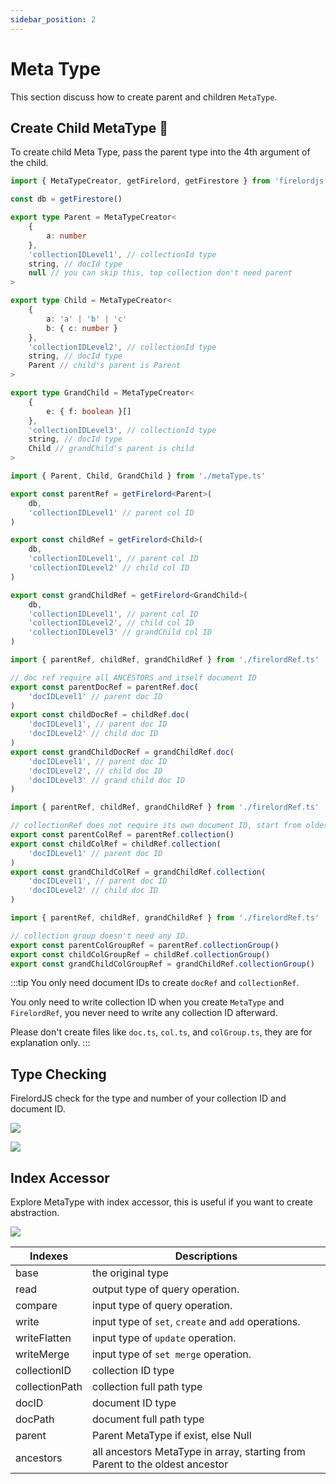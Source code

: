 ```yaml
---
sidebar_position: 2
---
```


# Meta Type

This section discuss how to create parent and children `MetaType`.


## Create Child MetaType 🦜

To create child Meta Type, pass the parent type into the 4th argument of the child.

```ts title='metaType.ts'
import { MetaTypeCreator, getFirelord, getFirestore } from 'firelordjs'

const db = getFirestore()

export type Parent = MetaTypeCreator<
	{
		a: number
	},
	'collectionIDLevel1', // collectionId type
	string, // docId type
	null // you can skip this, top collection don't need parent
>

export type Child = MetaTypeCreator<
	{
		a: 'a' | 'b' | 'c'
		b: { c: number }
	},
	'collectionIDLevel2', // collectionId type
	string, // docId type
	Parent // child's parent is Parent
>

export type GrandChild = MetaTypeCreator<
	{
		e: { f: boolean }[]
	},
	'collectionIDLevel3', // collectionId type
	string, // docId type
	Child // grandChild's parent is child
>
```

```ts title='firelordRef.ts'
import { Parent, Child, GrandChild } from './metaType.ts'

export const parentRef = getFirelord<Parent>(
	db,
	'collectionIDLevel1' // parent col ID
)

export const childRef = getFirelord<Child>(
	db,
	'collectionIDLevel1', // parent col ID
	'collectionIDLevel2' // child col ID
)

export const grandChildRef = getFirelord<GrandChild>(
	db,
	'collectionIDLevel1', // parent col ID
	'collectionIDLevel2', // child col ID
	'collectionIDLevel3' // grandChild col ID
)
```

```ts title='doc.ts'
import { parentRef, childRef, grandChildRef } from './firelordRef.ts'

// doc ref require all ANCESTORS and itself document ID
export const parentDocRef = parentRef.doc(
	'docIDLevel1' // parent doc ID
)
export const childDocRef = childRef.doc(
	'docIDLevel1', // parent doc ID
	'docIDLevel2' // child doc ID
)
export const grandChildDocRef = grandChildRef.doc(
	'docIDLevel1', // parent doc ID
	'docIDLevel2', // child doc ID
	'docIDLevel3' // grand child doc ID
)
```

```ts title='col.ts'
import { parentRef, childRef, grandChildRef } from './firelordRef.ts'

// collectionRef does not require its own document ID, start from oldest ancestor to parent
export const parentColRef = parentRef.collection()
export const childColRef = childRef.collection(
	'docIDLevel1' // parent doc ID
)
export const grandChildColRef = grandChildRef.collection(
	'docIDLevel1', // parent doc ID
	'docIDLevel2' // child doc ID
)
```

```ts title='colGroup.ts'
import { parentRef, childRef, grandChildRef } from './firelordRef.ts'

// collection group doesn't need any ID.
export const parentColGroupRef = parentRef.collectionGroup()
export const childColGroupRef = childRef.collectionGroup()
export const grandChildColGroupRef = grandChildRef.collectionGroup()
```

:::tip
You only need document IDs to create `docRef` and `collectionRef`.

You only need to write collection ID when you create `MetaType` and `FirelordRef`, you never need to write any collection ID afterward.

Please don't create files like `doc.ts`, `col.ts`, and `colGroup.ts`, they are for explanation only.
:::

## Type Checking

FirelordJS check for the type and number of your collection ID and document ID.

<Image
	src="/firelordv2/metaType2.png"
	text="Unknown collection ID trigger type error"
/>

<Image
	src="/firelordv2/metaType3.png"
	text="Missing collection ID trigger type error"
/>

## Index Accessor

Explore MetaType with index accessor, this is useful if you want to create abstraction.

<Image
	src="/firelordv2/metaType4.png"
	text="Explore MetaType with index accessor."
/>

| Indexes        | Descriptions                                                                 |
| -------------- | ---------------------------------------------------------------------------- |
| base           | the original type                                                            |
| read           | output type of query operation.                                              |
| compare        | input type of query operation.                                               |
| write          | input type of `set`, `create` and `add` operations.                          |
| writeFlatten   | input type of `update` operation.                                            |
| writeMerge     | input type of `set merge` operation.                                         |
| collectionID   | collection ID type                                                           |
| collectionPath | collection full path type                                                    |
| docID          | document ID type                                                             |
| docPath        | document full path type                                                      |
| parent         | Parent MetaType if exist, else Null                                          |
| ancestors      | all ancestors MetaType in array, starting from Parent to the oldest ancestor |
